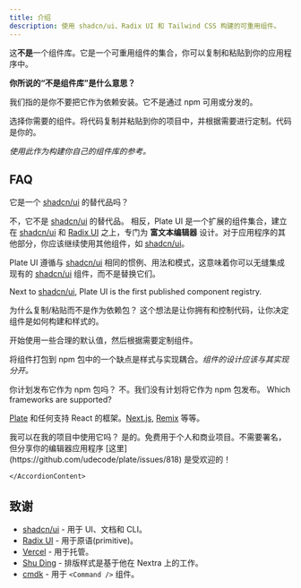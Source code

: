 ```yaml
---
title: 介绍
description: 使用 shadcn/ui、Radix UI 和 Tailwind CSS 构建的可重用组件。
---
```


这**不是**一个组件库。它是一个可重用组件的集合，你可以复制和粘贴到你的应用程序中。

**你所说的“不是组件库”是什么意思？**

我们指的是你不要把它作为依赖安装。它不是通过 npm 可用或分发的。

选择你需要的组件。将代码复制并粘贴到你的项目中，并根据需要进行定制。代码是你的。

_使用此作为构建你自己的组件库的参考。_

## FAQ

<Accordion type="multiple">

<AccordionItem value="faq-0">
<AccordionTrigger>

它是一个 [shadcn/ui](https://ui.shadcn.com/) 的替代品吗？

</AccordionTrigger>
<AccordionContent>

不，它不是 [shadcn/ui](https://ui.shadcn.com/) 的替代品。
相反，Plate UI 是一个扩展的组件集合，建立在 [shadcn/ui](https://ui.shadcn.com/) 和 [Radix UI](https://www.radix-ui.com/) 之上，专门为 **富文本编辑器** 设计。对于应用程序的其他部分，你应该继续使用其他组件，如 [shadcn/ui](https://ui.shadcn.com/)。

Plate UI 遵循与 [shadcn/ui](https://ui.shadcn.com/) 相同的惯例、用法和模式，这意味着你可以无缝集成现有的 [shadcn/ui](https://ui.shadcn.com/) 组件，而不是替换它们。

Next to [shadcn/ui](https://ui.shadcn.com/), Plate UI is the first published component registry.

</AccordionContent>

</AccordionItem>

<AccordionItem value="faq-1">
<AccordionTrigger>
为什么复制/粘贴而不是作为依赖包？
</AccordionTrigger>
<AccordionContent>
这个想法是让你拥有和控制代码，让你决定组件是如何构建和样式的。

开始使用一些合理的默认值，然后根据需要定制组件。

将组件打包到 npm 包中的一个缺点是样式与实现耦合。_组件的设计应该与其实现分开。_

</AccordionContent>

</AccordionItem>

<AccordionItem value="faq-2">
<AccordionTrigger>
    你计划发布它作为 npm 包吗？
  </AccordionTrigger>
  <AccordionContent>
    不。我们没有计划将它作为 npm 包发布。
  </AccordionContent>
</AccordionItem>
<AccordionItem value="faq-3">
<AccordionTrigger>
Which frameworks are supported?
</AccordionTrigger>
<AccordionContent>

[Plate](/docs) 和任何支持 React 的框架。[Next.js](/docs/components/installation/next), [Remix](/docs/components/remix) 等等。

</AccordionContent>
</AccordionItem>

<AccordionItem value="faq-4">
	<AccordionTrigger>
		我可以在我的项目中使用它吗？
	</AccordionTrigger>
	<AccordionContent>
		是的。免费用于个人和商业项目。不需要署名，但分享你的编辑器应用程序 [这里](https://github.com/udecode/plate/issues/818) 是受欢迎的！

    </AccordionContent>

</AccordionItem>

</Accordion>

## 致谢

- [shadcn/ui](https://ui.shadcn.com/) - 用于 UI、文档和 CLI。
- [Radix UI](https://radix-ui.com) - 用于原语(primitive)。
- [Vercel](https://vercel.com) - 用于托管。
- [Shu Ding](https://shud.in) - 排版样式是基于他在 Nextra 上的工作。
- [cmdk](https://cmdk.paco.me) - 用于 `<Command />` 组件。

